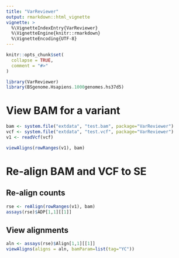 ```yaml
---
title: "VarReviewer"
output: rmarkdown::html_vignette
vignette: >
  %\VignetteIndexEntry{VarReviewer}
  %\VignetteEngine{knitr::rmarkdown}
  %\VignetteEncoding{UTF-8}
---
```


```r
knitr::opts_chunk$set(
  collapse = TRUE,
  comment = "#>"
)
```

```r
library(VarReviewer)
library(BSgenome.Hsapiens.1000genomes.hs37d5)
```

# View BAM for a variant
```r
bam <- system.file("extdata", "test.bam", package="VarReviewer")
vcf <- system.file("extdata", "test.vcf", package="VarReviewer")
v1 <- readVcf(vcf)
```

```r
viewAligns(rowRanges(v1), bam)
```

# Re-align BAM and VCF to SE
## Re-align counts

```r
rse <- reAlign(rowRanges(v1), bam)
assays(rse)$ADP[1,1][[1]]
```

## View alignments
```r
aln <- assays(rse)$Align[1,1][[1]]
viewAligns(aligns = aln, bamParam=list(tag="YC"))
```
